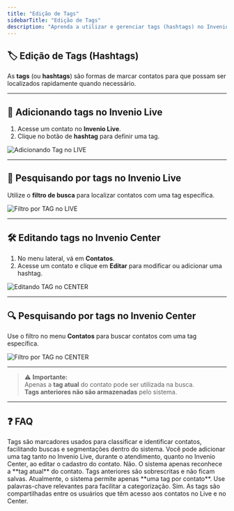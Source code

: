 ```yaml
---
title: "Edição de Tags"
sidebarTitle: "Edição de Tags"
description: "Aprenda a utilizar e gerenciar tags (hashtags) no Invenio Live e Center para identificar e localizar contatos rapidamente."
---
```


## 🏷️ Edição de Tags (Hashtags)

As **tags** (ou **hashtags**) são formas de marcar contatos para que possam ser localizados rapidamente quando necessário.

---

## 📍 Adicionando tags no Invenio Live

1. Acesse um contato no **Invenio Live**.
2. Clique no botão de **hashtag** para definir uma tag.

![Adicionando Tag no LIVE](https://robbublob.blob.core.windows.net/docs/tags.png)

---

## 🔎 Pesquisando por tags no Invenio Live

Utilize o **filtro de busca** para localizar contatos com uma tag específica.

![Filtro por TAG no LIVE](https://robbublob.blob.core.windows.net/docs/pesqtag.png)

---

## 🛠️ Editando tags no Invenio Center

1. No menu lateral, vá em **Contatos**.
2. Acesse um contato e clique em **Editar** para modificar ou adicionar uma hashtag.

![Editando TAG no CENTER](https://robbublob.blob.core.windows.net/docs/hashtag.png)

---

## 🔍 Pesquisando por tags no Invenio Center

Use o filtro no menu **Contatos** para buscar contatos com uma tag específica.

![Filtro por TAG no CENTER](https://robbublob.blob.core.windows.net/docs/tags2.png)

---

> ⚠️ **Importante:**  
> Apenas a **tag atual** do contato pode ser utilizada na busca.  
> **Tags anteriores não são armazenadas** pelo sistema.

---

## ❓ FAQ

<AccordionGroup>
  <Accordion title="O que são tags ou hashtags?">
    Tags são marcadores usados para classificar e identificar contatos, facilitando buscas e segmentações dentro do sistema.
  </Accordion>

  <Accordion title="Onde posso adicionar uma tag?">
    Você pode adicionar uma tag tanto no Invenio Live, durante o atendimento, quanto no Invenio Center, ao editar o cadastro do contato.
  </Accordion>

  <Accordion title="Consigo pesquisar por tags antigas de um contato?">
    Não. O sistema apenas reconhece a **tag atual** do contato. Tags anteriores são sobrescritas e não ficam salvas.
  </Accordion>

  <Accordion title="Posso usar mais de uma tag por contato?">
    Atualmente, o sistema permite apenas **uma tag por contato**. Use palavras-chave relevantes para facilitar a categorização.
  </Accordion>

  <Accordion title="Tags são visíveis para todos os usuários?">
    Sim. As tags são compartilhadas entre os usuários que têm acesso aos contatos no Live e no Center.
  </Accordion>
</AccordionGroup>


